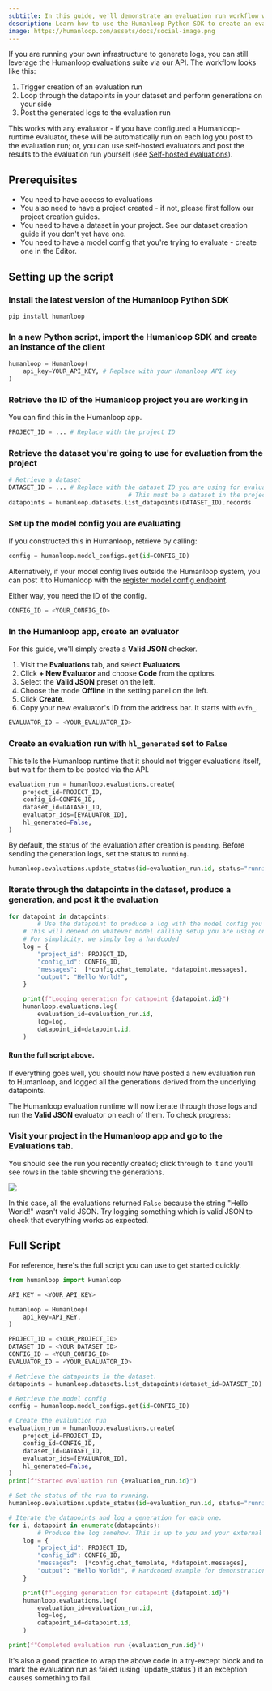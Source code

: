 ```yaml
---
subtitle: In this guide, we'll demonstrate an evaluation run workflow where logs are generated outside the Humanloop environment and posted via API.
description: Learn how to use the Humanloop Python SDK to create an evaluation run and post generated logs to it.
image: https://humanloop.com/assets/docs/social-image.png
---
```


If you are running your own infrastructure to generate logs, you can still leverage the Humanloop evaluations suite via our API. The workflow looks like this:

1. Trigger creation of an evaluation run
2. Loop through the datapoints in your dataset and perform generations on your side
3. Post the generated logs to the evaluation run

This works with any evaluator - if you have configured a Humanloop-runtime evaluator, these will be automatically run on each log you post to the evaluation run; or, you can use self-hosted evaluators and post the results to the evaluation run yourself (see [Self-hosted evaluations](./self-hosted-evaluations)).

## Prerequisites

- You need to have access to evaluations
- You also need to have a project created - if not, please first follow our project creation guides.
- You need to have a dataset in your project. See our dataset creation guide if you don't yet have one.
- You need to have a model config that you're trying to evaluate - create one in the Editor.

## Setting up the script

<Steps>

### Install the latest version of the Humanloop Python SDK

```shell
pip install humanloop
```

### In a new Python script, import the Humanloop SDK and create an instance of the client

```python
humanloop = Humanloop(
    api_key=YOUR_API_KEY, # Replace with your Humanloop API key
)
```

### Retrieve the ID of the Humanloop project you are working in

You can find this in the Humanloop app.

```python
PROJECT_ID = ... # Replace with the project ID
```

### Retrieve the dataset you're going to use for evaluation from the project

```python
# Retrieve a dataset
DATASET_ID = ... # Replace with the dataset ID you are using for evaluation.
								 # This must be a dataset in the project you are working in.
datapoints = humanloop.datasets.list_datapoints(DATASET_ID).records
```

### Set up the model config you are evaluating

If you constructed this in Humanloop, retrieve by calling:

```python
config = humanloop.model_configs.get(id=CONFIG_ID)
```

Alternatively, if your model config lives outside the Humanloop system, you can post it to Humanloop with the [register model config endpoint](/api-reference/model-configs/model-configs-register).

Either way, you need the ID of the config.

```python
CONFIG_ID = <YOUR_CONFIG_ID>
```

### In the Humanloop app, create an evaluator

For this guide, we'll simply create a **Valid JSON** checker.

1. Visit the **Evaluations** tab, and select **Evaluators**
2. Click **+ New Evaluator** and choose **Code** from the options.
3. Select the **Valid JSON** preset on the left.
4. Choose the mode **Offline** in the setting panel on the left.
5. Click **Create**.
6. Copy your new evaluator's ID from the address bar. It starts with `evfn_`.

```python
EVALUATOR_ID = <YOUR_EVALUATOR_ID>
```

### Create an evaluation run with `hl_generated` set to `False`

This tells the Humanloop runtime that it should not trigger evaluations itself, but wait for them to be posted via the API.

```python
evaluation_run = humanloop.evaluations.create(
    project_id=PROJECT_ID,
    config_id=CONFIG_ID,
    dataset_id=DATASET_ID,
    evaluator_ids=[EVALUATOR_ID],
    hl_generated=False,
)
```

By default, the status of the evaluation after creation is `pending`. Before sending the generation logs, set the status to `running`.

```python
humanloop.evaluations.update_status(id=evaluation_run.id, status="running")
```

### Iterate through the datapoints in the dataset, produce a generation, and post it the evaluation

```python
for datapoint in datapoints:
		# Use the datapoint to produce a log with the model config you are testing.
    # This will depend on whatever model calling setup you are using on your side.
    # For simplicity, we simply log a hardcoded
    log = {
        "project_id": PROJECT_ID,
        "config_id": CONFIG_ID,
        "messages":  [*config.chat_template, *datapoint.messages],
        "output": "Hello World!",
    }

    print(f"Logging generation for datapoint {datapoint.id}")
    humanloop.evaluations.log(
        evaluation_id=evaluation_run.id,
        log=log,
        datapoint_id=datapoint.id,
    )
```

#### Run the full script above.

If everything goes well, you should now have posted a new evaluation run to Humanloop, and logged all the generations derived from the underlying datapoints.

The Humanloop evaluation runtime will now iterate through those logs and run the **Valid JSON** evaluator on each of them. To check progress:

### Visit your project in the Humanloop app and go to the **Evaluations** tab.

You should see the run you recently created; click through to it and you'll see rows in the table showing the generations.

<Frame>
  <img src="../../assets/images/d16f62b-image.png" />
</Frame>

In this case, all the evaluations returned `False` because the string "Hello World!" wasn't valid JSON. Try logging something which is valid JSON to check that everything works as expected.

</Steps>

## Full Script

For reference, here's the full script you can use to get started quickly.

```python
from humanloop import Humanloop

API_KEY = <YOUR_API_KEY>

humanloop = Humanloop(
    api_key=API_KEY,
)

PROJECT_ID = <YOUR_PROJECT_ID>
DATASET_ID = <YOUR_DATASET_ID>
CONFIG_ID = <YOUR_CONFIG_ID>
EVALUATOR_ID = <YOUR_EVALUATOR_ID>

# Retrieve the datapoints in the dataset.
datapoints = humanloop.datasets.list_datapoints(dataset_id=DATASET_ID).records

# Retrieve the model config
config = humanloop.model_configs.get(id=CONFIG_ID)

# Create the evaluation run
evaluation_run = humanloop.evaluations.create(
    project_id=PROJECT_ID,
    config_id=CONFIG_ID,
    dataset_id=DATASET_ID,
    evaluator_ids=[EVALUATOR_ID],
    hl_generated=False,
)
print(f"Started evaluation run {evaluation_run.id}")

# Set the status of the run to running.
humanloop.evaluations.update_status(id=evaluation_run.id, status="running")

# Iterate the datapoints and log a generation for each one.
for i, datapoint in enumerate(datapoints):
		# Produce the log somehow. This is up to you and your external setup!
  	log = {
        "project_id": PROJECT_ID,
        "config_id": CONFIG_ID,
        "messages":  [*config.chat_template, *datapoint.messages],
        "output": "Hello World!", # Hardcoded example for demonstration..
    }

    print(f"Logging generation for datapoint {datapoint.id}")
    humanloop.evaluations.log(
        evaluation_id=evaluation_run.id,
        log=log,
        datapoint_id=datapoint.id,
    )

print(f"Completed evaluation run {evaluation_run.id}")
```

<Info>
It's also a good practice to wrap the above code in a try-except block and to mark the evaluation run as failed (using `update_status`) if an exception causes something to fail.
</Info>
